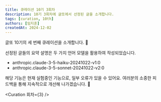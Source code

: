 ```yaml
---
title: 큐레이션 10기 3회차
description: 10기 3회차에 글또에서 선정된 글을 소개합니다.
tags: [curation, 10th]
authors: [임지훈]
createdAt: 2024-12-02
---
```


<Callout type="info">

글또 10기의 세 번째 큐레이션을 소개합니다. 📣

선정된 글들의 요약 설명은 두 가지 언어 모델을 활용하여 작성되었습니다.

- anthropic.claude-3-5-haiku-20241022-v1:0
- anthropic.claude-3-5-sonnet-20241022-v2:0

해당 기능은 현재 실험중인 기능으로, 일부 오류가 있을 수 있어요. 여러분의 소중한 피드백을 통해 지속적으로 개선해 나가겠습니다. 🙏

</Callout>

<Curation 회차={3} />

